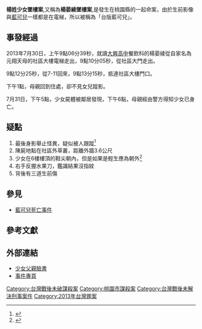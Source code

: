 {{Infobox civilian attack
|title= 楊晏綾墜樓案
|location= {{TWN}}[[桃園縣|桃園縣]][[蘆竹鄉|蘆竹鄉]]六福路
|date=2013年7月30日
|image=
|caption= 已故女學生楊晏綾
|motive=
|weapons=
|fatalities=1
|injuries=
|victim=楊晏綾
|perps=
}}
'''楊姓少女墜樓案''',又稱為'''楊晏綾墜樓案''',是發生在桃園縣的一起命案，由於生前影像與[[藍可兒|藍可兒]]一樣都是在電梯，所以被稱為「台版藍可兒」。

==事發經過==
2013年7月30日，上午9點06分39秒，就讀[[大興高中|大興高中]]餐飲科的楊晏綾從自家名為元翔天母的社區大樓電梯走出，9點10分05秒，從社區大門走出。

9點12分25秒，從7-11回來，9點13分15秒，抵達社區大樓門口。

下午1點，母親回到住處，卻不見女兒蹤影。

7月31日，下午5點，少女屍體被鄰居發現，下午6點，母親經由警方得知少女已身亡。

==疑點==
#最後身影舉止怪異，疑似被人跟蹤<ref>{{cite news |author=廖靖尹 |coauthors=廖宗慶 |title=台版藍可兒？　少女死前電梯內張望 |url=http://news.tvbs.com.tw/entry/515996 |work=[[TVBS|TVBS]] |accessdate=2013-12-31 |language= |archive-date=2019-11-29 |archive-url=https://web.archive.org/web/20191129105907/https://news.tvbs.com.tw/entry/515996 |dead-url=no }}</ref>
#陳屍地點在社區外草叢，距離外牆3.6公尺
#少女在6樓樓頂的鞋尖朝內，但是如果是輕生應為朝外<ref>{{cite news |author=賴于榛 |coauthors= |title=「台版藍可兒」陳屍草叢　法醫判定自殺遭家屬質疑 |url=http://www.ettoday.net/news/20131230/311519.htm |work=[[東森新聞|東森新聞]] |accessdate=2013-12-30 |language= |archive-date=2019-11-29 |archive-url=https://web.archive.org/web/20191129050257/https://www.ettoday.net/news/20131230/311519.htm |dead-url=no }}</ref>
#右手反握水果刀，鑑識結果沒指紋
#背後有三道生前傷

==參見==
*[[藍可兒死亡事件|藍可兒死亡事件]]

==參考文獻==
{{reflist}}

==外部連結==
{{wikisource|臺灣桃園地方法院105年訴字第578號民事判決}}
*[https://www.facebook.com/profile.php?id=100004795383872 少女父親臉書]
*[https://www.facebook.com/pages/請大家幫我集氣,替晏綾討一公道台版藍可兒/254869578023728 事件專頁]
[[Category:台灣戰後未破謀殺案|Category:台灣戰後未破謀殺案]]
[[Category:桃園市謀殺案|Category:桃園市謀殺案]]
[[Category:台灣戰後未解決刑事案件|Category:台灣戰後未解決刑事案件]]
[[Category:2013年台灣罪案|Category:2013年台灣罪案]]